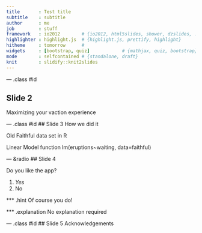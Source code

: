 ---
title       : Test title
subtitle    : subtitle
author      : me
job         : stuff
framework   : io2012        # {io2012, html5slides, shower, dzslides, ...}
highlighter : highlight.js  # {highlight.js, prettify, highlight}
hitheme     : tomorrow      # 
widgets     : [bootstrap, quiz]            # {mathjax, quiz, bootstrap}
mode        : selfcontained # {standalone, draft}
knit        : slidify::knit2slides
---


--- .class #id 

## Slide 2

Maximizing your vaction experience

--- .class #id 
## Slide 3
How we did it

Old Faithful data set in R

Linear Model function
lm(eruptions~waiting, data=faithful)


--- &radio
## Slide 4

Do you like the app? 

1. _Yes_
2. No

*** .hint 
Of course you do!

*** .explanation 
No explanation required



--- .class #id 
## Slide 5
Acknowledgements